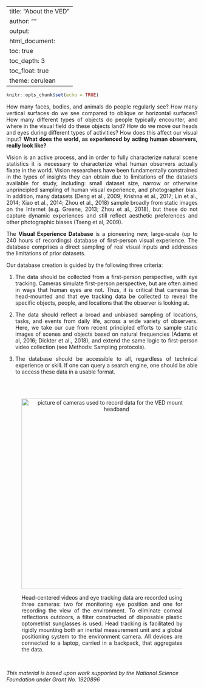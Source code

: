 <script>
   $(document).ready(function() {
     $head = $('#header');
     $head.prepend('<img src=\"logo.jpg\" style=\"float: right;width: 175px;\"/>')
   });
</script>

---
title: "About the VED"
author: ""
output: 
  html_document:
      toc: true
      toc_depth: 3
      toc_float: true
      theme: cerulean
---

```{r setup, include=FALSE}
knitr::opts_chunk$set(echo = TRUE)
```
<div style="text-align: justify">
How many faces, bodies, and animals do people regularly see? How many vertical surfaces do we see compared to oblique or horizontal surfaces? How many different types of objects do people typically encounter, and where in the visual field do these objects land? How do we move our heads and eyes during different types of activities? How does this affect our visual input? **What does the world, as experienced by acting human observers, really look like?**

Vision is an active process, and in order to fully characterize natural scene statistics it is necessary to characterize what human observers actually fixate in the world.  Vision researchers have been fundamentally constrained in the types of insights they can obtain due to limitations of the datasets available for study, including: small dataset size, narrow or otherwise unprincipled sampling of human visual experience, and photographer bias.  In addition, many datasets (Deng et al., 2009; Krishna et al., 2017; Lin et al., 2014; Xiao et al., 2014; Zhou et al., 2018) sample broadly from static images on the Internet (e.g. Greene, 2013; Zhou et al., 2018), but these do not capture dynamic experiences and still reflect aesthetic preferences and other photographic biases (Tseng et al, 2009). 

The **Visual Experience Database** is a pioneering new, large-scale (up to 240 hours of recordings) database of first-person visual experience. The database comprises a direct sampling of real visual inputs and addresses the limitations of prior datasets. 

Our database creation is guided by the following three criteria:  

1. The data should be collected from a first-person perspective, with eye tracking. Cameras simulate first-person perspective, but are often aimed in ways that human eyes are not. Thus, it is critical that cameras be head-mounted and that eye tracking data be collected to reveal the specific objects, people, and locations that the observer is looking at.  

2. The data should reflect a broad and unbiased sampling of locations, tasks, and events from daily life, across a wide variety of observers. Here, we take our cue from recent principled efforts to sample static images of scenes and objects based on natural frequencies (Adams et al, 2016; Dickter et al., 2018), and extend the same logic to first-person video collection (see Methods: Sampling protocols). 

3. The database should be accessible to all, regardless of technical experience or skill. If one can query a search engine, one should be able to access these data in a usable format.
</div>
\
\  

<figure>
<center>
<img src="C:\Users\Maggie\Desktop\VEDWebsite\VED\cameras.jpg" width="500x" alt="picture of cameras used to record data for the VED mounted on a headband">  
</center>
<figcaption>
<div style="text-align: justify">
Head-centered videos and eye tracking data are recorded using three cameras: two for monitoring eye position and one for recording the view of the environment. To eliminate corneal reflections outdoors, a filter constructed of disposable plastic optometrist sunglasses is used. Head tracking is facilitated by rigidly mounting both an inertial measurement unit and a global positioning system to the environment camera. All devices are connected to a laptop, carried in a backpack, that aggregates the data. 
</div>
</figcaption>
</figure>
\

*This material is based upon work supported by the National Science Foundation under Grant No. 1920896*
